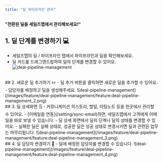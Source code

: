 ```yaml
---
title: "딜 파이프라인 관리"
---
```


**"전환된 딜을 세일즈맵에서 관리해보세요!"**

## 1. 딜 단계를 변경하기 💻
- 세일즈맵의 딜 / 파이프라인 탭에서 파이프라인과 딜을 확인해보세요.
- 딜 카드를 드래그앤드랍하여 딜의 단계를 변경할 수 있어요.
![deal-pipeline-management](/images/feature/deal-pipeline-management/feature:deal-pipeline-management_1.png)

<br/>
## 2. 새로운 딜 추가하기 ✏️
- 딜 추가 버튼을 클릭하면 새로운 딜을 추가할 수 있어요.
- 담당자를 배정하고 딜을 생성해주세요.
![deal-pipeline-management](/images/feature/deal-pipeline-management/feature:deal-pipeline-management_2.png)

<br/>
## 3. 딜 상세화면 🗒️
- 커뮤니케이션 히스토리, 할일, 미팅노트 등을 한곳에서 관리할 수 있어요.
- [이메일을 연동](/setting/sync-email)하면, 세일즈맵에서 고객에게 이메일을 바로 보낼 수 있습니다.
- 딜 상세 화면에서 딜의 단계나 딜의 상태를 변경할 수 있어요.
- 실패한 딜은 실패 상태로, 성공한 딜은 성공 상태로 변경시키면 딜과 관련된 업무는 마무리됩니다.
![deal-pipeline-management](/images/feature/deal-pipeline-management/feature:deal-pipeline-management_3.png)

<br/>
## 4. 딜 담당자 변경하기 📍
- 딜에 배정된 담당자를 변경할 수 있습니다.
![deal-pipeline-management](/images/feature/deal-pipeline-management/feature:deal-pipeline-management_4.png)